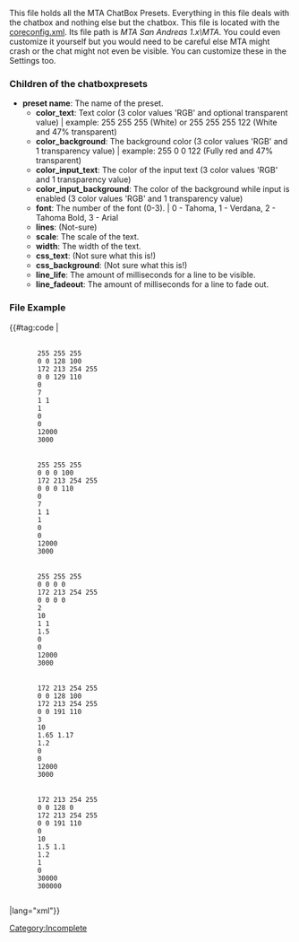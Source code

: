 This file holds all the MTA ChatBox Presets. Everything in this file deals with the chatbox and nothing else but the chatbox. This file is located with the [[/coreconfig.xml.md|coreconfig.xml]]. Its file path is ''MTA San Andreas 1.x\MTA''. You could even customize it yourself but you would need to be careful else MTA might crash or the chat might not even be visible. You can customize these in the Settings too.

===Children of the chatboxpresets===
*'''preset name''': The name of the preset.
**'''color_text''': Text color (3 color values 'RGB' and optional transparent value) | example: 255 255 255 (White) or 255 255 255 122 (White and 47% transparent)
**'''color_background''': The background color (3 color values 'RGB' and 1 transparency value)  | example: 255 0 0 122 (Fully red and 47% transparent)
**'''color_input_text''': The color of the input text (3 color values 'RGB' and 1 transparency value)
**'''color_input_background''': The color of the background while input is enabled (3 color values 'RGB' and 1 transparency value)
**'''font''': The number of the font (0-3). | 0 - Tahoma, 1 - Verdana, 2 - Tahoma Bold, 3 - Arial
**'''lines''': (Not-sure)
**'''scale''': The scale of the text.
**'''width''': The width of the text.
**'''css_text''': (Not sure what this is!)
**'''css_background''': (Not sure what this is!)
**'''line_life''': The amount of milliseconds for a line to be visible.
**'''line_fadeout''': The amount of milliseconds for a line to fade out.

===File Example===
{{#tag:code |
<chatboxpresets>
	<preset name="MTA Blue (default)">
		<color_text>255 255 255</color_text>
		<color_background>0 0 128 100</color_background>
		<color_input_text>172 213 254 255</color_input_text>
		<color_input_background>0 0 129 110</color_input_background>
		<font>0</font>
		<lines>7</lines>
		<scale>1 1</scale>
		<width>1</width>
		<css_text>0</css_text>
		<css_background>0</css_background>
		<line_life>12000</line_life>
		<line_fadeout>3000</line_fadeout>
	</preset>
	<preset name="MTA Black">
		<color_text>255 255 255</color_text>
		<color_background>0 0 0 100</color_background>
		<color_input_text>172 213 254 255</color_input_text>
		<color_input_background>0 0 0 110</color_input_background>
		<font>0</font>
		<lines>7</lines>
		<scale>1 1</scale>
		<width>1</width>
		<css_text>0</css_text>
		<css_background>0</css_background>
		<line_life>12000</line_life>
		<line_fadeout>3000</line_fadeout>
	</preset>
	<preset name="Transparent">
		<color_text>255 255 255</color_text>
		<color_background>0 0 0 0</color_background>
		<color_input_text>172 213 254 255</color_input_text>
		<color_input_background>0 0 0 0</color_input_background>
		<font>2</font>
		<lines>10</lines>
		<scale>1 1</scale>
		<width>1.5</width>
		<css_text>0</css_text>
		<css_background>0</css_background>
		<line_life>12000</line_life>
		<line_fadeout>3000</line_fadeout>
	</preset>
	<preset name="Race Oversized">
		<color_text>172 213 254 255</color_text>
		<color_background>0 0 128 100</color_background>
		<color_input_text>172 213 254 255</color_input_text>
		<color_input_background>0 0 191 110</color_input_background>
		<font>3</font>
		<lines>10</lines>
		<scale>1.65 1.17</scale>
		<width>1.2</width>
		<css_text>0</css_text>
		<css_background>0</css_background>
		<line_life>12000</line_life>
		<line_fadeout>3000</line_fadeout>
	</preset>
	<preset name="iRace 2009">
		<color_text>172 213 254 255</color_text>
		<color_background>0 0 128 0</color_background>
		<color_input_text>172 213 254 255</color_input_text>
		<color_input_background>0 0 191 110</color_input_background>
		<font>0</font>
		<lines>10</lines>
		<scale>1.5 1.1</scale>
		<width>1.2</width>
		<css_text>1</css_text>
		<css_background>0</css_background>
		<line_life>30000</line_life>
		<line_fadeout>300000</line_fadeout>
	</preset>
</chatboxpresets>
|lang="xml"}}

[[/Category:Incomplete.md|Category:Incomplete]]